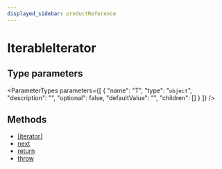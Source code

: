 ```yaml
---
displayed_sidebar: productReference
---
```



# IterableIterator

## Type parameters

<ParameterTypes parameters={[
  {
    "name": "T",
    "type": "`object`",
    "description": "",
    "optional": false,
    "defaultValue": "",
    "children": []
  }
]} />

## Methods

- [[iterator]](../IterableIterator/methods/IterableIterator._iterator_.mdx)
- [next](../IterableIterator/methods/IterableIterator.next.mdx)
- [return](../IterableIterator/methods/IterableIterator.return.mdx)
- [throw](../IterableIterator/methods/IterableIterator.throw.mdx)
